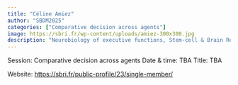 ```yaml
---
title: "Céline Amiez"
author: "SBDM2025"
categories: ["Comparative decision across agents"]
image: https://sbri.fr/wp-content/uploads/amiez-300x300.jpg
description: "Neurobiology of executive functions, Stem-cell & Brain Research Institute (Lyon, France)" 
---
```


Session: Comparative decision across agents
Date & time: TBA
Title: TBA

Website: [https://sbri.fr/public-profile/23/single-member/](https://sbri.fr/public-profile/23/single-member/)